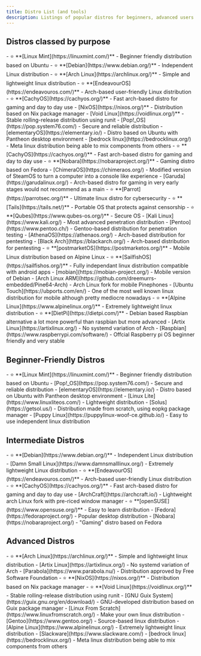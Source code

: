 ```yaml
---
title: Distro List (and tools)
description: Listings of popular distros for beginners, advanced users etc., as well as tools relating those
---
```


## Distros classed by purpose

<Tabs>
    <TabItem label="Day to day use">
        - ⭐ **[Linux Mint](https://linuxmint.com/)** - Beginner friendly distribution based on Ubuntu
        - ⭐ **[Debian](https://www.debian.org/)** - Independent Linux distribution
        - ⭐ **[Arch Linux](https://archlinux.org/)** - Simple and lightweight linux distribution
        - ⭐ **[EndeavourOS](https://endeavouros.com/)** - Arch-based user-friendly Linux distribution
        - ⭐ **[CachyOS](https://cachyos.org/)** - Fast arch-based distro for gaming and day to day use
        - [NixOS](https://nixos.org/)** - Distribution based on Nix package manager
        - [Void Linux](https://voidlinux.org/)** - Stable rolling-release distribution using runit
        - [Pop!_OS](https://pop.system76.com/) - Secure and reliable distribution
        - [elementaryOS](https://elementary.io/) - Distro based on Ubuntu with Pantheon desktop environment
        - [bedrock linux](https://bedrocklinux.org/) - Meta linux distribution being able to mix components from others
    </TabItem>
    <TabItem label="Gaming">
        - ⭐ **[CachyOS](https://cachyos.org/)** - Fast arch-based distro for gaming and day to day use
        - ⭐ **[Nobara](https://nobaraproject.org/)** - Gaming distro based on Fedora
        - [ChimeraOS](https://chimeraos.org/) - Modified version of SteamOS to turn a computer into a console like experience
        - [Garuda](https://garudalinux.org/) - Arch-based distro for gaming in very early stages would not recommend as a main
    </TabItem>
    <TabItem label="Pentesting/Security">
        - ⭐ **[Parrot](https://parrotsec.org/)** - Ultimate linux distro for cybersecurity
        - ⭐ **[Tails](https://tails.net/)** - Portable OS that protects against censorship
        - ⭐ **[Qubes](https://www.qubes-os.org/)** - Secure OS
        - [Kali Linux](https://www.kali.org/) - Most advanced penetration distribution
        - [Pentoo](https://www.pentoo.ch/) - Gentoo-based distribution for penetration testing
        - [AthenaOS](https://athenaos.org/) - Arch-based distribution for pentesting
        - [Black Arch](https://blackarch.org/) - Arch-based distribution for pentesting
    </TabItem>
     <TabItem label="Mobile">
        - ⭐ **[postmarketOS](https://postmarketos.org/)** - Mobile Linux distribution based on Alpine Linux
        - ⭐ **[SailfishOS](https://sailfishos.org/)** - Fully independant linux distribution compatible with android apps
        - [mobian](https://mobian-project.org/) - Mobile version of Debian
        - [Arch Linux ARM](https://github.com/dreemurrs-embedded/Pine64-Arch) - Arch Linux fork for mobile Pinephones
        - [Ubuntu Touch](https://ubports.com/en/) - One of the most well known linux distribution for mobile although pretty mediocre nowadays
    </TabItem>
     <TabItem label="IOT/Embedded Systems">
        - ⭐ **[Alpine Linux](https://www.alpinelinux.org/)** - Extremely lightweight linux distribution
        - ⭐ **[DietPi](https://dietpi.com/)** - Debian based Raspbian alternative a lot more powerful than raspbian but more advanced
        - [Artix Linux](https://artixlinux.org/) - No systemd variation of Arch
        - [Raspbian](https://www.raspberrypi.com/software/) - Offcial Raspberry pi OS beginner friendly and very stable
    </TabItem>
</Tabs>

## Beginner-Friendly Distros

<Tabs>
    <TabItem label="Debian/Ubuntu-based">
        - ⭐ **[Linux Mint](https://linuxmint.com/)** - Beginner friendly distribution based on Ubuntu
        - [Pop!_OS](https://pop.system76.com/) - Secure and reliable distribution
        - [elementaryOS](https://elementary.io/) - Distro based on Ubuntu with Pantheon desktop environment
        - [Linux Lite](https://www.linuxliteos.com/) - Lightweight distribution
    </TabItem>
    <TabItem label="Other">
        - [Solus](https://getsol.us/) - Distribution made from scratch, using eopkg package manager
        - [Puppy Linux](https://puppylinux-woof-ce.github.io/) - Easy to use independent linux distribution
    </TabItem>
</Tabs>

## Intermediate Distros

 <Tabs>
    <TabItem label="Debian/Ubuntu-based">
        - ⭐ **[Debian](https://www.debian.org/)** - Independent Linux distribution
        - [Damn Small Linux](https://www.damnsmalllinux.org/) - Extremely lightweight Linux distribution
    </TabItem>
    <TabItem label="Arch-based">
        - ⭐ **[EndeavourOS](https://endeavouros.com/)** - Arch-based user-friendly Linux distribution
        - ⭐ **[CachyOS](https://cachyos.org/)** - Fast arch-based distro for gaming and day to day use
        - [ArchCraft](https://archcraft.io/) - Lightweight arch Linux fork with pre-riced window manager
    </TabItem>
    <TabItem label="Other">
        - ⭐ **[openSUSE](https://www.opensuse.org/)** - Easy to learn distribution
        - [Fedora](https://fedoraproject.org/) - Popular desktop distribution
        - [Nobara](https://nobaraproject.org/) - "Gaming" distro based on Fedora
    </TabItem>
</Tabs>

## Advanced Distros

<Tabs>
    <TabItem label="Arch-based">
        - ⭐ **[Arch Linux](https://archlinux.org/)** - Simple and lightweight linux distribution
        - [Artix Linux](https://artixlinux.org/) - No systemd variation of Arch
        - [Parabola](https://www.parabola.nu/) - Distribution approved by Free Software Foundation
    </TabItem>
    <TabItem label="Other">
        - ⭐ **[NixOS](https://nixos.org/)** - Distribution based on Nix package manager
        - ⭐ **[Void Linux](https://voidlinux.org/)** - Stable rolling-release distribution using runit
        - [GNU Guix System](https://guix.gnu.org/en/download/) - GNU-developed distribution based on Guix package manager
        - [Linux From Scratch](https://www.linuxfromscratch.org/) - Make your own linux distribution
        - [Gentoo](https://www.gentoo.org/) - Source-based linux distribution
        - [Alpine Linux](https://www.alpinelinux.org/) - Extremely lightweight linux distribution
        - [Slackware](https://www.slackware.com/)
        - [bedrock linux](https://bedrocklinux.org/) - Meta linux distribution being able to mix components from others
    </TabItem>
</Tabs>
